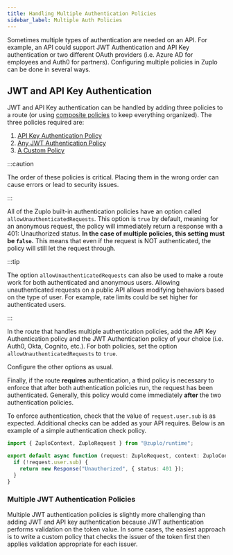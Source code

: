 ```yaml
---
title: Handling Multiple Authentication Policies
sidebar_label: Multiple Auth Policies
---
```


Sometimes multiple types of authentication are needed on an API. For example, an
API could support JWT Authentication and API Key authentication or two different
OAuth providers (i.e. Azure AD for employees and Auth0 for partners).
Configuring multiple policies in Zuplo can be done in several ways.

## JWT and API Key Authentication

JWT and API Key authentication can be handled by adding three policies to a
route (or using [composite policies](../policies/composite-inbound.md) to keep
everything organized). The three policies required are:

1. [API Key Authentication Policy](../policies/api-key-inbound.md)
1. [Any JWT Authentication Policy](../policies/open-id-jwt-auth-inbound.md)
1. [A Custom Policy](../policies/custom-code-inbound.md)

:::caution

The order of these policies is critical. Placing them in the wrong order can
cause errors or lead to security issues.

:::

All of the Zuplo built-in authentication policies have an option called
`allowUnauthenticatedRequests`. This option is `true` by default, meaning for an
anonymous request, the policy will immediately return a response with a 401:
Unauthorized status. **In the case of multiple policies, this setting must be
`false`.** This means that even if the request is NOT authenticated, the policy
will still let the request through.

:::tip

The option `allowUnauthenticatedRequests` can also be used to make a route work
for both authenticated and anonymous users. Allowing unauthenticated requests on
a public API allows modifying behaviors based on the type of user. For example,
rate limits could be set higher for authenticated users.

:::

In the route that handles multiple authentication policies, add the API Key
Authentication policy and the JWT Authentication policy of your choice (i.e.
Auth0, Okta, Cognito, etc.). For both policies, set the option
`allowUnauthenticatedRequests` to `true`.

Configure the other options as usual.

Finally, if the route **requires** authentication, a third policy is necessary
to enforce that after both authentication policies run, the request has been
authenticated. Generally, this policy would come immediately **after** the two
authentication policies.

To enforce authentication, check that the value of `request.user.sub` is as
expected. Additional checks can be added as your API requires. Below is an
example of a simple authentication check policy.

```ts
import { ZuploContext, ZuploRequest } from "@zuplo/runtime";

export default async function (request: ZuploRequest, context: ZuploContext) {
  if (!request.user.sub) {
    return new Response("Unauthorized", { status: 401 });
  }
}
```

### Multiple JWT Authentication Policies

Multiple JWT authentication policies is slightly more challenging than adding
JWT and API key authentication because JWT authentication performs validation on
the token value. In some cases, the easiest approach is to write a custom policy
that checks the issuer of the token first then applies validation appropriate
for each issuer.
